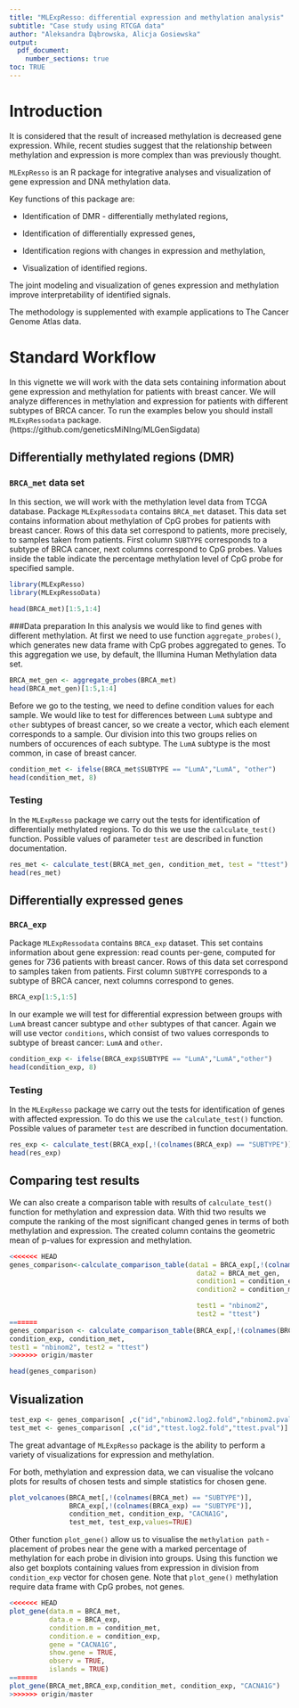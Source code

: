 ```yaml
---
title: "MLExpResso: differential expression and methylation analysis"
subtitle: "Case study using RTCGA data"
author: "Aleksandra Dąbrowska, Alicja Gosiewska"
output: 
  pdf_document:
    number_sections: true
toc: TRUE
---
```


# Introduction
It is considered that the result of increased methylation is decreased gene expression. While, recent studies suggest that the relationship between methylation and expression is more complex than was previously thought.

`MLExpResso` is an R package for integrative analyses and visualization of gene expression and DNA methylation data.

Key functions of this package are:

- Identification of DMR - differentially methylated regions,

- Identification of differentially expressed genes,

- Identification regions with changes in expression and methylation,

- Visualization of identified regions.

The joint modeling and visualization of genes expression and methylation improve interpretability of identified signals.

The methodology is supplemented with example applications to The Cancer Genome Atlas data.

# Standard Workflow

In this vignette we will work with the data sets containing information about gene expression and methylation for patients with breast cancer. We will analyze differences in methylation and expression for patients with different subtypes of BRCA cancer. To run the examples below you should install `MLExpRessodata` package.(https://github.com/geneticsMiNIng/MLGenSigdata)

## Differentially methylated regions (DMR)

### `BRCA_met` data set
In this section, we will work with the methylation level data from TCGA database. 
Package `MLExpRessodata` contains `BRCA_met` dataset. This data set contains information about methylation of CpG probes for patients with breast cancer. 
Rows of this data set correspond to patients, more precisely, to samples taken from patients.
First column `SUBTYPE` corresponds to a subtype of BRCA cancer, next columns correspond to CpG probes.
Values inside the table indicate the percentage methylation level of CpG probe for specified sample.

```r
library(MLExpResso)
library(MLExpRessoData)
```

```r
head(BRCA_met)[1:5,1:4]
```

###Data preparation
In this analysis we would like to find genes with different methylation. At first we need to use function `aggregate_probes()`, which generates new data frame with CpG probes aggregated to genes. To this aggregation we use, by default, the Illumina Human Methylation data set.

```r
BRCA_met_gen <- aggregate_probes(BRCA_met) 
head(BRCA_met_gen)[1:5,1:4]
```


Before we go to the testing, we need to define condition values for each sample. We would like to test for differences between `LumA` subtype and `other` subtypes of breast cancer, so we create a vector, which each element corresponds to a sample. Our division into this two groups relies on numbers of occurences of each subtype. The `LumA` subtype is the most common, in case of breast cancer.

```r
condition_met <- ifelse(BRCA_met$SUBTYPE == "LumA","LumA", "other")
head(condition_met, 8)
```

### Testing

In the `MLExpResso` package we carry out the tests for identification of differentially methylated regions. To do this we use the `calculate_test()` function. Possible values of parameter `test` are described in function documentation.

```r
res_met <- calculate_test(BRCA_met_gen, condition_met, test = "ttest")
head(res_met)
```

## Differentially expressed genes

### `BRCA_exp`
Package `MLExpRessodata` contains `BRCA_exp` dataset. 
This set contains information about gene expression: read counts per-gene, computed for genes for 736 patients with breast cancer.
Rows of this data set correspond to samples taken from patients.
First column `SUBTYPE` corresponds to a subtype of BRCA cancer, next columns correspond to genes.

```r
BRCA_exp[1:5,1:5]
```

In our example we will test for differential expression between groups with `LumA` breast cancer subtype and `other` subtypes of that cancer.
Again we will use vector `conditions`, which consist of two values corresponds to subtype of breast cancer: `LumA` and `other`.
```r
condition_exp <- ifelse(BRCA_exp$SUBTYPE == "LumA","LumA","other")
head(condition_exp, 8)
```

### Testing
In the `MLExpResso` package we carry out the tests for identification of genes with affected expression. To do this we use the `calculate_test()` function. Possible values of parameter `test` are described in function documentation.

```r
res_exp <- calculate_test(BRCA_exp[,!(colnames(BRCA_exp) == "SUBTYPE")], condition_exp, test = "lrt")
head(res_exp)
```


## Comparing test results

We can also create a comparison table with results of `calculate_test()` function for methylation and expression data. With thid two results we compute the ranking of the most significant changed genes in terms of both methylation and expression. The created column contains the geometric mean of p-values for expression and methylation. 

```r
<<<<<<< HEAD
genes_comparison<-calculate_comparison_table(data1 = BRCA_exp[,!(colnames(BRCA_exp) == "SUBTYPE")], 
                                               data2 = BRCA_met_gen, 
                                               condition1 = condition_exp, 
                                               condition2 = condition_met,

                                               test1 = "nbinom2", 
                                               test2 = "ttest")
=======
genes_comparison <- calculate_comparison_table(BRCA_exp[,!(colnames(BRCA_exp) == "SUBTYPE")], BRCA_met_gen,
condition_exp, condition_met,
test1 = "nbinom2", test2 = "ttest")
>>>>>>> origin/master

head(genes_comparison)
```


## Visualization

```r
test_exp <- genes_comparison[ ,c("id","nbinom2.log2.fold","nbinom2.pval")]
test_met <- genes_comparison[ ,c("id","ttest.log2.fold","ttest.pval")]
```
  
The great advantage of `MLExpResso` package is the ability to perform a variety of visualizations for expression and methylation.
  
For both, methylation and expression data, we can visualise the volcano plots for results of chosen tests and simple statistics for chosen gene. 
```r
plot_volcanoes(BRCA_met[,!(colnames(BRCA_met) == "SUBTYPE")],
               BRCA_exp[,!(colnames(BRCA_exp) == "SUBTYPE")],
               condition_met, condition_exp, "CACNA1G", 
               test_met, test_exp,values=TRUE)

```

Other function `plot_gene()` allow us to visualise the `methylation path` - placement of probes near the gene with a marked percentage of methylation for each probe in division into groups. Using this function we also get boxplots containing values from expression in division from `condition_exp` vector for chosen gene. Note that `plot_gene()` methylation require data frame with CpG probes, not genes.

```r
<<<<<<< HEAD
plot_gene(data.m = BRCA_met, 
          data.e = BRCA_exp, 
          condition.m = condition_met, 
          condition.e = condition_exp, 
          gene = "CACNA1G",
          show.gene = TRUE,
          observ = TRUE,
          islands = TRUE)
=======
plot_gene(BRCA_met,BRCA_exp,condition_met, condition_exp, "CACNA1G")
>>>>>>> origin/master
```


